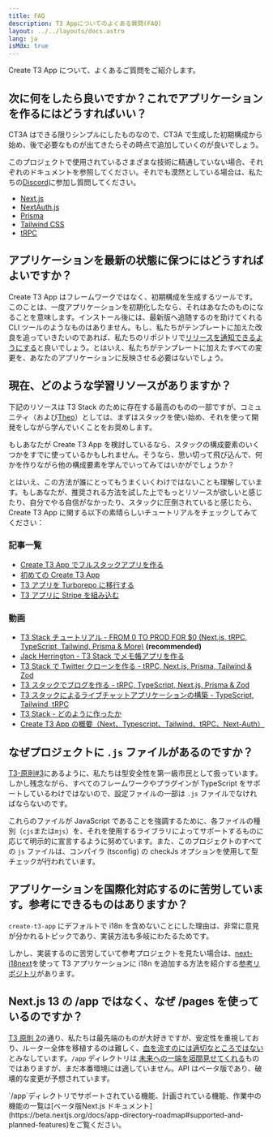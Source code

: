 ```yaml
---
title: FAQ
description: T3 Appについてのよくある質問(FAQ)
layout: ../../layouts/docs.astro
lang: ja
isMdx: true
---
```



Create T3 App について、よくあるご質問をご紹介します。

## 次に何をしたら良いですか？これでアプリケーションを作るにはどうすればいい？

CT3A はできる限りシンプルにしたものなので、CT3A で生成した初期構成から始め、後で必要なものが出てきたらその時点で追加していくのが良いでしょう。

このプロジェクトで使用されているさまざまな技術に精通していない場合、それぞれのドキュメントを参照してください。それでも漠然としている場合は、私たちの[Discord](https://t3.gg/discord)に参加し質問してください。

- [Next.js](https://nextjs.org/)
- [NextAuth.js](https://next-auth.js.org)
- [Prisma](https://prisma.io)
- [Tailwind CSS](https://tailwindcss.com)
- [tRPC](https://trpc.io)

## アプリケーションを最新の状態に保つにはどうすればよいですか？

Create T3 App はフレームワークではなく、初期構成を生成するツールです。このことは、一度アプリケーションを初期化したなら、それはあなたのものになることを意味します。インストール後には、最新版へ追随するのを助けてくれる CLI ツールのようなものはありません。もし、私たちがテンプレートに加えた改良を追っていきたいのであれば、私たちのリポジトリで[リリースを通知できるようにする](https://docs.github.com/en/account-and-profile/managing-subscriptions-and-notifications-on-github/setting-up-notifications/configuring-notifications#configuring-your-watch-settings-for-an-individual-repository)と良いでしょう。とはいえ、私たちがテンプレートに加えたすべての変更を、あなたのアプリケーションに反映させる必要はないでしょう。

## 現在、どのような学習リソースがありますか？

下記のリソースは T3 Stack のために存在する最高のものの一部ですが、コミュニティ（および[Theo](https://youtu.be/rzwaaWH0ksk?t=1436)）としては、まずはスタックを使い始め、それを使って開発をしながら学んでいくことをお奨めします。

もしあなたが Create T3 App を検討しているなら、スタックの構成要素のいくつかをすでに使っているかもしれません。そうなら、思い切って飛び込んで、何かを作りながら他の構成要素を学んでいってみてはいかがでしょうか？

とはいえ、この方法が誰にとってもうまくいくわけではないことも理解しています。もしあなたが、推奨される方法を試した上でもっとリソースが欲しいと感じたり、自分でやる自信がなかったり、スタックに圧倒されていると感じたら、Create T3 App に関する以下の素晴らしいチュートリアルをチェックしてみてください：

### 記事一覧

- [Create T3 App でフルスタックアプリを作る](https://www.nexxel.dev/blog/ct3a-guestbook)
- [初めての Create T3 App](https://dev.to/ajcwebdev/a-first-look-at-create-t3-app-1i8f)
- [T3 アプリを Turborepo に移行する](https://www.jumr.dev/blog/t3-turbo)
- [T3 アプリに Stripe を組み込む](https://blog.nickramkissoon.com/posts/integrate-stripe-t3)

### 動画

- [T3 Stack チュートリアル - FROM 0 TO PROD FOR $0 (Next.js, tRPC, TypeScript, Tailwind, Prisma & More)](https://www.youtube.com/watch?v=YkOSUVzOAA4) **(recommended)**
- [Jack Herrington - T3 Stack でメモ帳アプリを作る](https://www.youtube.com/watch?v=J1gzN1SAhyM)
- [T3 Stack で Twitter クローンを作る - tRPC, Next.js, Prisma, Tailwind & Zod](https://www.youtube.com/watch?v=nzJsYJPCc80)
- [T3 スタックでブログを作る - tRPC, TypeScript, Next.js, Prisma & Zod](https://www.youtube.com/watch?v=syEWlxVFUrY)
- [T3 スタックによるライブチャットアプリケーションの構築 - TypeScript, Tailwind, tRPC](https://www.youtube.com/watch?v=dXRRY37MPuk)
- [T3 Stack - どのように作ったか](https://www.youtube.com/watch?v=H-FXwnEjSsI)
- [Create T3 App の概要（Next、Typescript、Tailwind、tRPC、Next-Auth）](https://www.youtube.com/watch?v=VJH8dsPtbeU)

## なぜプロジェクトに `.js` ファイルがあるのですか？

[T3-原則#3](/ja/introduction#型安全は必須)にあるように、私たちは型安全性を第一級市民として扱っています。しかし残念ながら、すべてのフレームワークやプラグインが TypeScript をサポートしているわけではないので、設定ファイルの一部は `.js` ファイルでなければならないのです。

これらのファイルが JavaScript であることを強調するために、各ファイルの種別（`cjs`または`mjs`）を、それを使用するライブラリによってサポートするものに応じて明示的に宣言するように努めています。また、このプロジェクトのすべての `js` ファイルは、コンパイラ (tsconfig) の checkJs オプションを使用して型チェックが行われています。

## アプリケーションを国際化対応するのに苦労しています。参考にできるものはありますか？

`create-t3-app` にデフォルトで i18n を含めないことにした理由は、非常に意見が分かれるトピックであり、実装方法も多岐にわたるためです。

しかし、実装するのに苦労していて参考プロジェクトを見たい場合は、[next-i18next](https://github.com/i18next/next-i18next)を使って T3 アプリケーションに i18n を追加する方法を紹介する[参考リポジトリ](https://github.com/juliusmarminge/t3-i18n)があります。

## Next.js 13 の /app ではなく、なぜ /pages を使っているのですか？

[T3 原則 2](/ja/introduction#問題を解決する)の通り、私たちは最先端のものが大好きですが、安定性を重視しており、ルーター全体を移植するのは難しく、[血を流すのには適切なところではない](https://youtu.be/mnwUbtieOuI?t=1662)とみなしています。`/app` ディレクトリは [未来への一端を垣間見せてくれる](https://youtu.be/rnsC-12PVlM?t=818)ものではありますが、まだ本番環境には適していません。API はベータ版であり、破壊的な変更が予想されています。

<Callout type="info">
  `/app`ディレクトリでサポートされている機能、計画されている機能、作業中の機能の一覧は[ベータ版Next.js
  ドキュメント](https://beta.nextjs.org/docs/app-directory-roadmap#supported-and-planned-features)をご覧ください。
</Callout>
